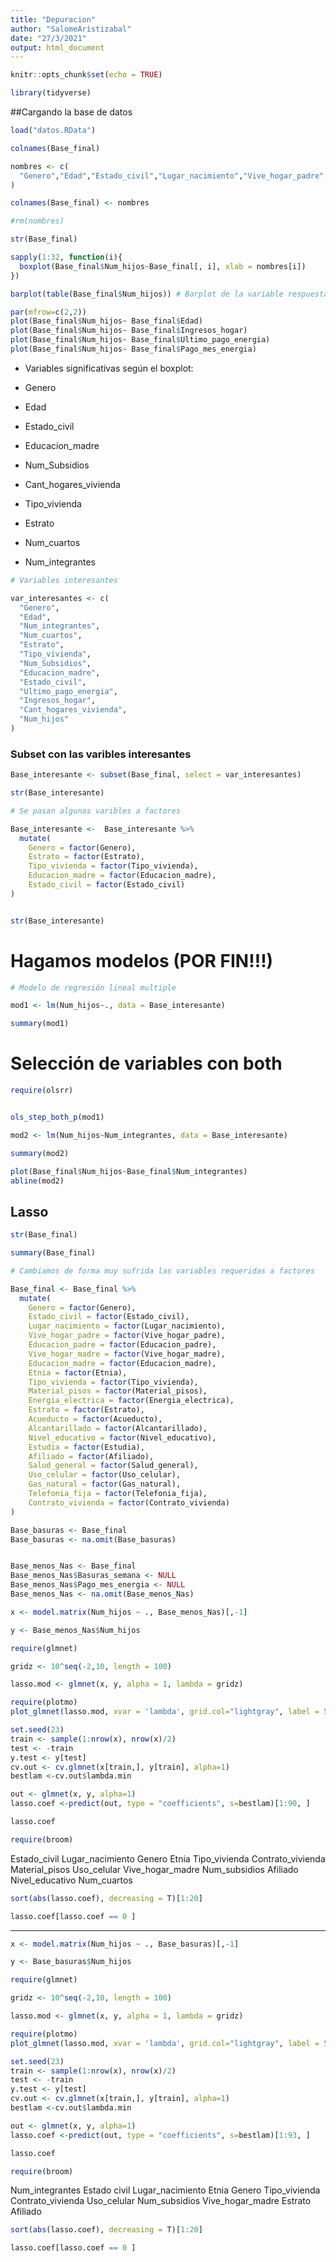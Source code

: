 ```yaml
---
title: "Depuracion"
author: "SalomeAristizabal"
date: "27/3/2021"
output: html_document
---
```


```r
knitr::opts_chunk$set(echo = TRUE)
```

```r
library(tidyverse)
```


##Cargando la base de datos

```r
load("datos.RData")
```


```r
colnames(Base_final)
```


```r
nombres <- c(
  "Genero","Edad","Estado_civil","Lugar_nacimiento","Vive_hogar_padre","Educacion_padre","Vive_hogar_madre","Educacion_madre","Etnia","Num_Subsidios","Cant_hogares_vivienda","Tipo_vivienda","Material_pisos","Energia_electrica","Estrato","Acueducto","Alcantarillado","Basuras_semana","Nivel_educativo","Estudia","Afiliado","Salud_general","Uso_celular","Num_cuartos","Gas_natural","Telefonia_fija","Ingresos_hogar","Contrato_vivienda","Ultimo_pago_energia","Pago_mes_energia","Num_integrantes","Num_hijos"
)
```

```r
colnames(Base_final) <- nombres
```

```r
#rm(nombres)
```

```r
str(Base_final)
```



```r
sapply(1:32, function(i){
  boxplot(Base_final$Num_hijos~Base_final[, i], xlab = nombres[i])
})
```

```r
barplot(table(Base_final$Num_hijos)) # Barplot de la variable respuesta
```

```r
par(mfrow=c(2,2))
plot(Base_final$Num_hijos~ Base_final$Edad)
plot(Base_final$Num_hijos~ Base_final$Ingresos_hogar)
plot(Base_final$Num_hijos~ Base_final$Ultimo_pago_energia)
plot(Base_final$Num_hijos~ Base_final$Pago_mes_energia)
```
* Variables significativas según el boxplot:

- Genero
- Edad
- Estado_civil
- Educacion_madre
- Num_Subsidios
- Cant_hogares_vivienda
- Tipo_vivienda
- Estrato
- Num_cuartos
- Num_integrantes

```r
# Variables interesantes

var_interesantes <- c(
  "Genero",
  "Edad",
  "Num_integrantes",
  "Num_cuartos",
  "Estrato",
  "Tipo_vivienda",
  "Num_Subsidios",
  "Educacion_madre",
  "Estado_civil",
  "Ultimo_pago_energia",
  "Ingresos_hogar",
  "Cant_hogares_vivienda",
  "Num_hijos"
)
```

### Subset con las varibles interesantes

```r
Base_interesante <- subset(Base_final, select = var_interesantes)
```


```r
str(Base_interesante)
```

```r
# Se pasan algunas varibles a factores

Base_interesante <-  Base_interesante %>% 
  mutate(
    Genero = factor(Genero),
    Estrato = factor(Estrato),
    Tipo_vivienda = factor(Tipo_vivienda),
    Educacion_madre = factor(Educacion_madre),
    Estado_civil = factor(Estado_civil)
)


str(Base_interesante)

```


# Hagamos modelos (POR FIN!!!)


```r
# Modelo de regresión lineal multiple

mod1 <- lm(Num_hijos~., data = Base_interesante)

summary(mod1)
```
# Selección de variables con both

```r
require(olsrr)


ols_step_both_p(mod1)
```

```r
mod2 <- lm(Num_hijos~Num_integrantes, data = Base_interesante)

summary(mod2)
```

```r
plot(Base_final$Num_hijos~Base_final$Num_integrantes)
abline(mod2)
```

## Lasso

```r
str(Base_final)
```

```r
summary(Base_final)
```



```r
# Cambiamos de forma muy sufrida las variables requeridas a factores

Base_final <- Base_final %>% 
  mutate(
    Genero = factor(Genero),
    Estado_civil = factor(Estado_civil),
    Lugar_nacimiento = factor(Lugar_nacimiento),
    Vive_hogar_padre = factor(Vive_hogar_padre),
    Educacion_padre = factor(Educacion_padre),
    Vive_hogar_madre = factor(Vive_hogar_madre),
    Educacion_madre = factor(Educacion_madre),
    Etnia = factor(Etnia),
    Tipo_vivienda = factor(Tipo_vivienda),
    Material_pisos = factor(Material_pisos),
    Energia_electrica = factor(Energia_electrica),
    Estrato = factor(Estrato),
    Acueducto = factor(Acueducto),
    Alcantarillado = factor(Alcantarillado),
    Nivel_educativo = factor(Nivel_educativo),
    Estudia = factor(Estudia),
    Afiliado = factor(Afiliado),
    Salud_general = factor(Salud_general),
    Uso_celular = factor(Uso_celular),
    Gas_natural = factor(Gas_natural),
    Telefonia_fija = factor(Telefonia_fija),
    Contrato_vivienda = factor(Contrato_vivienda)
)

Base_basuras <- Base_final
Base_basuras <- na.omit(Base_basuras)


Base_menos_Nas <- Base_final
Base_menos_Nas$Basuras_semana <- NULL
Base_menos_Nas$Pago_mes_energia <- NULL
Base_menos_Nas <- na.omit(Base_menos_Nas)

```

```r
x <- model.matrix(Num_hijos ~ ., Base_menos_Nas)[,-1]

y <- Base_menos_Nas$Num_hijos
```


```r
require(glmnet)

gridz <- 10^seq(-2,10, length = 100)

lasso.mod <- glmnet(x, y, alpha = 1, lambda = gridz)
```

```r
require(plotmo)
plot_glmnet(lasso.mod, xvar = 'lambda', grid.col="lightgray", label = 5, xlim = c(-5, 0.5))
```


```r
set.seed(23)
train <- sample(1:nrow(x), nrow(x)/2)
test <- -train
y.test <- y[test]
cv.out <- cv.glmnet(x[train,], y[train], alpha=1)
bestlam <-cv.out$lambda.min
```

```r
out <- glmnet(x, y, alpha=1)
lasso.coef <-predict(out, type = "coefficients", s=bestlam)[1:90, ]

lasso.coef
```

```r
require(broom)
```


Estado_civil
Lugar_nacimiento
Genero
Etnia
Tipo_vivienda
Contrato_vivienda
Material_pisos
Uso_celular
Vive_hogar_madre
Num_subsidios
Afiliado
Nivel_educativo
Num_cuartos

```r
sort(abs(lasso.coef), decreasing = T)[1:20]
```


```r
lasso.coef[lasso.coef == 0 ]
```




------------------------------------------------------------------------------------


```r
x <- model.matrix(Num_hijos ~ ., Base_basuras)[,-1]

y <- Base_basuras$Num_hijos
```


```r
require(glmnet)

gridz <- 10^seq(-2,10, length = 100)

lasso.mod <- glmnet(x, y, alpha = 1, lambda = gridz)
```

```r
require(plotmo)
plot_glmnet(lasso.mod, xvar = 'lambda', grid.col="lightgray", label = 5, xlim = c(-5, 0.5))
```


```r
set.seed(23)
train <- sample(1:nrow(x), nrow(x)/2)
test <- -train
y.test <- y[test]
cv.out <- cv.glmnet(x[train,], y[train], alpha=1)
bestlam <-cv.out$lambda.min
```

```r
out <- glmnet(x, y, alpha=1)
lasso.coef <-predict(out, type = "coefficients", s=bestlam)[1:93, ]

lasso.coef
```

```r
require(broom)
```


Num_integrantes
Estado civil
Lugar_nacimiento
Etnia
Genero
Tipo_vivienda
Contrato_vivienda
Uso_celular
Num_subsidios
Vive_hogar_madre
Estrato
Afiliado

```r
sort(abs(lasso.coef), decreasing = T)[1:20]
```


```r
lasso.coef[lasso.coef == 0 ]
```






